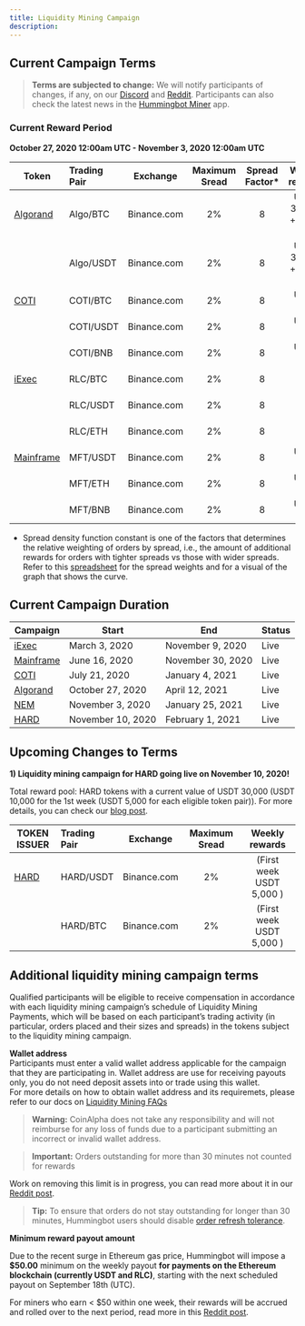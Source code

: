 ```yaml
---
title: Liquidity Mining Campaign
description:
---
```


## Current Campaign Terms

> **Terms are subjected to change:** We will notify participants of changes, if any, on our [Discord](https://discord.hummingbot.io) and [Reddit](https://www.reddit.com/r/Hummingbot/). Participants can also check the latest news in the [Hummingbot Miner](https://miners.hummingbot.io/) app.

### Current Reward Period

**October 27, 2020 12:00am UTC - November 3, 2020 12:00am UTC**

| Token                                 | Trading Pair | Exchange    | Maximum Sread | Spread Factor\* |     Weekly rewards     |
| ------------------------------------- | :----------- | :---------: | :-----------: | :-------------: | :--------------------: |
| [Algorand](https://www.algorand.com/) | Algo/BTC     | Binance.com |      2%       |        8        | USDT 312.50 + ALGO 980 |
|                                       | Algo/USDT    | Binance.com |      2%       |        8        | USDT 312.50 + ALGO 980 |
| [COTI](https://www.coti.io)           | COTI/BTC     | Binance.com |      2%       |        8        |        USDT 250        |
|                                       | COTI/USDT    | Binance.com |      2%       |        8        |        USDT 250        |
|                                       | COTI/BNB     | Binance.com |      2%       |        8        |        USDT 250        |
| [iExec](https://iex.ec/)              | RLC/BTC      | Binance.com |      2%       |        8        |        RLC 180         |
|                                       | RLC/USDT     | Binance.com |      2%       |        8        |        RLC 180         |
|                                       | RLC/ETH      | Binance.com |      2%       |        8        |        RLC 180         |
| [Mainframe](https://mainframe.com/)   | MFT/USDT     | Binance.com |      2%       |        8        |        USDT 250        |
|                                       | MFT/ETH      | Binance.com |      2%       |        8        |        USDT 250        |
|                                       | MFT/BNB      | Binance.com |      2%       |        8        |        USDT 250        |

- Spread density function constant is one of the factors that determines the relative weighting of orders by spread, i.e., the amount of additional rewards for orders with tighter spreads vs those with wider spreads. Refer to this [spreadsheet](https://docs.google.com/spreadsheets/d/1mUZsQoiqlMs5HjcL6AXSKIx1oaULsmuQStJaCc2wggQ/edit?ts=5f1e89bd#gid=18167917) for the spread weights and for a visual of the graph that shows the curve.

## Current Campaign Duration

| Campaign                              | Start            | End               | Status         |
| ------------------------------------- | ---------------- | ----------------- | -------------- |
| [iExec](https://iex.ec/)              | March 3, 2020    | November 9, 2020  |      Live      |
| [Mainframe](https://mainframe.com/)   | June 16, 2020    | November 30, 2020 |      Live      |
| [COTI](https://www.coti.io)           | July 21, 2020    | January 4, 2021   |      Live      |
| [Algorand](https://www.algorand.com/) | October 27, 2020 | April 12, 2021    |      Live      |
| [NEM](https://www.nem.io/)            | November 3, 2020 | January 25, 2021  |      Live      |
| [HARD](https://hard.kava.io/)         | November 10, 2020| February 1, 2021  |      Live      |

## Upcoming Changes to Terms

**1) Liquidity mining campaign for HARD going live on November 10, 2020!**

Total reward pool: HARD tokens with a current value of USDT 30,000 (USDT 10,000 for the 1st week (USDT 5,000 for each eligible token pair)). For more details, you can check our [blog post](https://hummingbot.io/blog/2020-11-kava-liquidity-mining-campaign/).

| TOKEN ISSUER                   | Trading Pair |  Exchange   | Maximum Sread | Weekly rewards                          |
| ------------------------------ | :----------- | :---------: | :-----------: | :-------------------------------------: |
| [HARD](https://hard.kava.io/)  | HARD/USDT    | Binance.com |      2%       |  (First week USDT 5,000 )               |
|                                | HARD/BTC     | Binance.com |      2%       |  (First week USDT 5,000 )               |

## Additional liquidity mining campaign terms

Qualified participants will be eligible to receive compensation in accordance with each liquidity mining campaign’s schedule of Liquidity Mining Payments, which will be based on each participant’s trading activity (in particular, orders placed and their sizes and spreads) in the tokens subject to the liquidity mining campaign.

**Wallet address**  
Participants must enter a valid wallet address applicable for the campaign that they are participating in. Wallet address are use for receiving payouts only, you do not need deposit assets into or trade using this wallet.  
For more details on how to obtain wallet address and its requiremets, please refer to our docs on [Liquidity Mining FAQs](/resources/liquidity-mining/)

> **Warning:** CoinAlpha does not take any responsibility and will not reimburse for any loss of funds due to a participant submitting an incorrect or invalid wallet address.

> **Important:** Orders outstanding for more than 30 minutes not counted for rewards

Work on removing this limit is in progress, you can read more about it in our [Reddit post](https://www.reddit.com/r/Hummingbot/comments/hz5xv3/tracking_rewards_for_orders_longer_than_30m/).

> **Tip:** To ensure that orders do not stay outstanding for longer than 30 minutes, Hummingbot users should disable [order refresh tolerance](/strategies/order-refresh-tolerance/).

**Minimum reward payout amount**

Due to the recent surge in Ethereum gas price, Hummingbot will impose a **\$50.00** minimum on the weekly payout **for payments on the Ethereum blockchain (currently USDT and RLC)**, starting with the next scheduled payout on September 18th (UTC).

For miners who earn < \$50 within one week, their rewards will be accrued and rolled over to the next period, read more in this [Reddit post](https://www.reddit.com/r/Hummingbot/comments/ip4mc3/announcement_raising_minimum_payment_to_50/).
